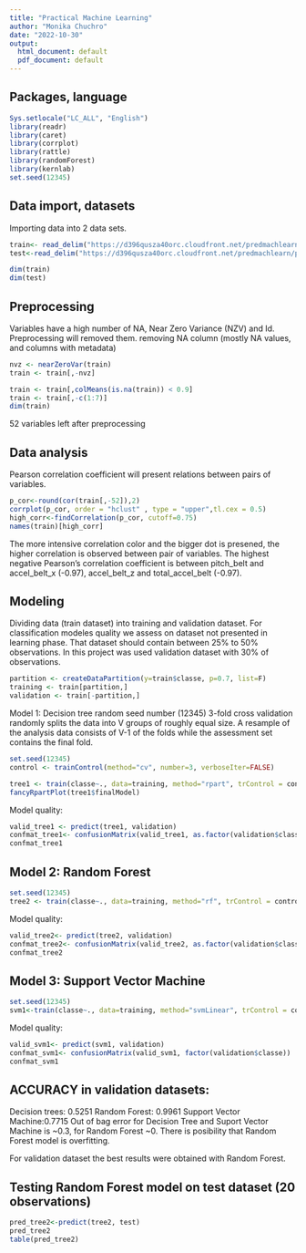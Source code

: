 ---
title: "Practical Machine Learning"
author: "Monika Chuchro"
date: "2022-10-30"
output:
  html_document: default
  pdf_document: default
---
## Packages, language
```{r packages, warning=FALSE}
Sys.setlocale("LC_ALL", "English")
library(readr)
library(caret)
library(corrplot)
library(rattle)
library(randomForest)
library(kernlab)
set.seed(12345)
```

## Data import, datasets
Importing data into 2 data sets.

```{r import, warning=FALSE}

train<- read_delim("https://d396qusza40orc.cloudfront.net/predmachlearn/pml-training.csv", col_names=T,)
test<-read_delim("https://d396qusza40orc.cloudfront.net/predmachlearn/pml-testing.csv", col_names=T)

dim(train)
dim(test)
```
## Preprocessing
Variables have a high number of NA, Near Zero Variance (NZV) and Id. Preprocessing will removed them.
removing NA column (mostly NA values, and columns with metadata)
```{r preprocessing}
nvz <- nearZeroVar(train)
train <- train[,-nvz]

train <- train[,colMeans(is.na(train)) < 0.9]
train <- train[,-c(1:7)]
dim(train)

```
52 variables left after preprocessing

## Data analysis
Pearson correlation coefficient will present relations between pairs of variables.
```{r correlation}
p_cor<-round(cor(train[,-52]),2)
corrplot(p_cor, order = "hclust" , type = "upper",tl.cex = 0.5)
high_corr<-findCorrelation(p_cor, cutoff=0.75)
names(train)[high_corr]
```
The more intensive correlation color and the bigger dot is presened, the higher correlation is observed between pair of variables. The highest negative Pearson's correlation coefficient is between pitch_belt and accel_belt_x (-0.97), accel_belt_z and total_accel_belt (-0.97).

## Modeling
Dividing data (train dataset) into training and validation dataset. For classification modeles quality we assess on dataset not presented in learning phase. That dataset should contain between 25% to 50% observations. In this project was used validation dataset with 30% of observations.

```{r datasets}
partition <- createDataPartition(y=train$classe, p=0.7, list=F)
training <- train[partition,]
validation <- train[-partition,]
```

Model 1: Decision tree
random seed number (12345)
3-fold cross validation randomly splits the data into V groups of roughly equal size. A resample of the analysis data consists of V-1 of the folds while the assessment set contains the final fold.

```{r tree1}
set.seed(12345)
control <- trainControl(method="cv", number=3, verboseIter=FALSE)

tree1 <- train(classe~., data=training, method="rpart", trControl = control, tuneLength = 5)
fancyRpartPlot(tree1$finalModel)
```
Model quality:
```{r tree1_quality}
valid_tree1 <- predict(tree1, validation)
confmat_tree1<- confusionMatrix(valid_tree1, as.factor(validation$classe))
confmat_tree1
```
## Model 2: Random Forest

```{r tree2}
set.seed(12345)
tree2 <- train(classe~., data=training, method="rf", trControl = control, tuneLength = 5)

```
Model quality:
```{r tree2_quality}
valid_tree2<- predict(tree2, validation)
confmat_tree2<- confusionMatrix(valid_tree2, as.factor(validation$classe))
confmat_tree2
```

## Model 3: Support Vector Machine
```{r svm}
set.seed(12345)
svm1<-train(classe~., data=training, method="svmLinear", trControl = control, tuneLength = 5, verbose = F)
```
Model quality:
```{r svm1_quality}
valid_svm1<- predict(svm1, validation)
confmat_svm1<- confusionMatrix(valid_svm1, factor(validation$classe))
confmat_svm1
```
## ACCURACY in validation datasets:
Decision trees: 0.5251 
Random Forest: 0.9961
Support Vector Machine:0.7715 
Out of bag error for Decision Tree and Suport Vector Machine is ~0.3, for Random Forest ~0.
There is posibility that Random Forest model is overfitting.


For validation dataset the best results were obtained with Random Forest. 

## Testing Random Forest model on test dataset (20 observations)

```{r prediction}
pred_tree2<-predict(tree2, test)
pred_tree2
table(pred_tree2)
```